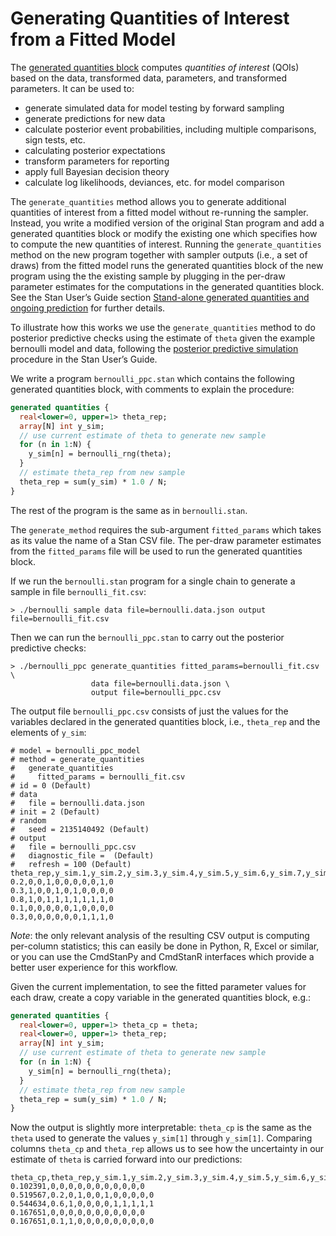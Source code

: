 # Generating Quantities of Interest from a Fitted Model  {#gc-intro}

The [generated quantities block](https://mc-stan.org/docs/reference-manual/program-block-generated-quantities.html)
computes *quantities of interest* (QOIs) based on the data,
transformed data, parameters, and transformed parameters.
It can be used to:

-  generate simulated data for model testing by forward sampling
-  generate predictions for new data
-  calculate posterior event probabilities, including multiple
   comparisons, sign tests, etc.
-  calculating posterior expectations
-  transform parameters for reporting
-  apply full Bayesian decision theory
-  calculate log likelihoods, deviances, etc. for model comparison

The `generate_quantities` method allows you to generate additional quantities
of interest from a fitted model without re-running the sampler.
Instead, you write a modified version of the original Stan program
and add a generated quantities block or modify the existing one
which specifies how to compute the new quantities of interest.
Running the `generate_quantities` method on the new program
together with sampler outputs (i.e., a set of draws)
from the fitted model runs the generated quantities block
of the new program using the the existing sample by plugging
in the per-draw parameter estimates for the computations in
the generated quantities block.
See the Stan User's Guide section
[Stand-alone generated quantities and ongoing prediction](
https://mc-stan.org/docs/stan-users-guide/stand-alone-generated-quantities-and-ongoing-prediction.html)
for further details.

To illustrate how this works we use the `generate_quantities` method
to do posterior predictive checks using the estimate of `theta` given
the example bernoulli model and data, following the
[posterior predictive simulation](
https://mc-stan.org/docs/stan-users-guide/posterior-predictive-simulation-in-stan.html)
procedure in the Stan User's Guide.

We write a program `bernoulli_ppc.stan` which contains
the following generated quantities block, with comments
to explain the procedure:
```stan
generated quantities {
  real<lower=0, upper=1> theta_rep;
  array[N] int y_sim;
  // use current estimate of theta to generate new sample
  for (n in 1:N) {
    y_sim[n] = bernoulli_rng(theta);
  }
  // estimate theta_rep from new sample
  theta_rep = sum(y_sim) * 1.0 / N;
}
```
The rest of the program is the same as in `bernoulli.stan`.

The `generate_method` requires the sub-argument `fitted_params`
which takes as its value the name of a Stan CSV file.
The per-draw parameter estimates from the `fitted_params` file will
be used to run the generated quantities block.

If we run the `bernoulli.stan` program for a single chain to
generate a sample in file `bernoulli_fit.csv`:

```
> ./bernoulli sample data file=bernoulli.data.json output file=bernoulli_fit.csv
```

Then we can run the `bernoulli_ppc.stan` to carry out the posterior predictive
checks:

```
> ./bernoulli_ppc generate_quantities fitted_params=bernoulli_fit.csv \
                  data file=bernoulli.data.json \
                  output file=bernoulli_ppc.csv
```

The output file `bernoulli_ppc.csv` consists of just the values for the variables declared in the generated quantities block, i.e., `theta_rep` and the elements of `y_sim`:

```
# model = bernoulli_ppc_model
# method = generate_quantities
#   generate_quantities
#     fitted_params = bernoulli_fit.csv
# id = 0 (Default)
# data
#   file = bernoulli.data.json
# init = 2 (Default)
# random
#   seed = 2135140492 (Default)
# output
#   file = bernoulli_ppc.csv
#   diagnostic_file =  (Default)
#   refresh = 100 (Default)
theta_rep,y_sim.1,y_sim.2,y_sim.3,y_sim.4,y_sim.5,y_sim.6,y_sim.7,y_sim.8,y_sim.9,y_sim.10
0.2,0,0,1,0,0,0,0,0,1,0
0.3,1,0,0,1,0,1,0,0,0,0
0.8,1,0,1,1,1,1,1,1,1,0
0.1,0,0,0,0,0,1,0,0,0,0
0.3,0,0,0,0,0,0,1,1,1,0
```

_Note_: the only relevant analysis of the resulting CSV output is computing per-column statistics; this can easily be done in Python, R, Excel or similar,
or you can use the CmdStanPy and CmdStanR interfaces which provide a
better user experience for this workflow.

Given the current implementation, to see the fitted parameter values for each draw,
create a copy variable in the generated quantities block, e.g.:

```stan
generated quantities {
  real<lower=0, upper=1> theta_cp = theta;
  real<lower=0, upper=1> theta_rep;
  array[N] int y_sim;
  // use current estimate of theta to generate new sample
  for (n in 1:N) {
    y_sim[n] = bernoulli_rng(theta);
  }
  // estimate theta_rep from new sample
  theta_rep = sum(y_sim) * 1.0 / N;
}
```

Now the output is slightly more interpretable: `theta_cp` is the same as the `theta`
used to generate the values `y_sim[1]` through `y_sim[1]`.
Comparing columns `theta_cp` and `theta_rep` allows us to see how the
uncertainty in our estimate of `theta` is carried forward
into our predictions:

```
theta_cp,theta_rep,y_sim.1,y_sim.2,y_sim.3,y_sim.4,y_sim.5,y_sim.6,y_sim.7,y_sim.8,y_sim.9,y_sim.10
0.102391,0,0,0,0,0,0,0,0,0,0,0
0.519567,0.2,0,1,0,0,1,0,0,0,0,0
0.544634,0.6,1,0,0,0,0,1,1,1,1,1
0.167651,0,0,0,0,0,0,0,0,0,0,0
0.167651,0.1,1,0,0,0,0,0,0,0,0,0
```
